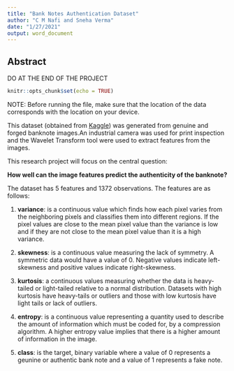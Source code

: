 ```yaml
---
title: "Bank Notes Authentication Dataset"
author: "C M Nafi and Sneha Verma"
date: "1/27/2021"
output: word_document
---
```


## Abstract

DO AT THE END OF THE PROJECT

```r
knitr::opts_chunk$set(echo = TRUE)
```

NOTE: Before running the file, make sure that the location of the data corresponds with the location on your device.

This dataset (obtained from [Kaggle](https://www.kaggle.com/ritesaluja/bank-note-authentication-uci-data)) was generated from genuine and forged banknote images.An industrial camera was used for print inspection and the Wavelet Transform tool were used to extract features from the images.

This research project will focus on the central question:

**How well can the image features predict the authenticity of the banknote?**

The dataset has 5 features and 1372 observations. The features are as follows:

1) **variance**: is a continuous value which finds how each pixel varies from the neighboring pixels and classifies them into different regions. If the pixel values are close to the mean pixel value than the variance is low and if they are not close to the mean pixel value than it is a high variance.

2) **skewness**: is a continuous value measuring the lack of symmetry. A symmetric data would have a value of 0. Negative values indicate left-skewness and positive values indicate right-skewness.

3) **kurtosis**: a continuous values measuring whether the data is heavy-tailed or light-tailed relative to a normal distribution. Datasets with high kurtosis have heavy-tails or outliers and those with low kurtosis have light tails or lack of outliers.

4) **entropy**: is a continuous value representing a quantity used to describe the amount of information which must be coded for, by a compression algorithm. A higher entropy value implies that there is a higher amount of information in the image.

5) **class**: is the target, binary variable where a value of 0 represents a geunine or authentic bank note and a value of 1 represents a fake note.
